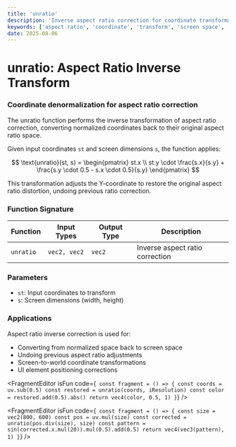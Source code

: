 ```yaml
---
title: 'unratio'
description: 'Inverse aspect ratio correction for coordinate transformation'
keywords: ['aspect ratio', 'coordinate', 'transform', 'screen space', 'normalization']
date: 2025-08-06
---
```



# unratio: Aspect Ratio Inverse Transform

### Coordinate denormalization for aspect ratio correction

The unratio function performs the inverse transformation of aspect ratio correction, converting normalized coordinates back to their original aspect ratio space.

Given input coordinates `st` and screen dimensions `s`, the function applies:

$$
\text{unratio}(st, s) = \begin{pmatrix}
st.x \\
st.y \cdot \frac{s.x}{s.y} + \frac{s.y \cdot 0.5 - s.x \cdot 0.5}{s.y}
\end{pmatrix}
$$

This transformation adjusts the Y-coordinate to restore the original aspect ratio distortion, undoing previous ratio correction.

### Function Signature

| Function  | Input Types  | Output Type | Description                     |
| --------- | ------------ | ----------- | ------------------------------- |
| `unratio` | `vec2, vec2` | `vec2`      | Inverse aspect ratio correction |

### Parameters

- `st`: Input coordinates to transform
- `s`: Screen dimensions (width, height)

### Applications

Aspect ratio inverse correction is used for:

- Converting from normalized space back to screen space
- Undoing previous aspect ratio adjustments
- Screen-to-world coordinate transformations
- UI element positioning corrections

<FragmentEditor
        isFun
        code={`
const fragment = () => {
        const coords = uv.sub(0.5)
        const restored = unratio(coords, iResolution)
        const color = restored.add(0.5).abs()
        return vec4(color, 0.5, 1)
}`}
/>

<FragmentEditor
        isFun
        code={`
const fragment = () => {
        const size = vec2(800, 600)
        const pos = uv.mul(size)
        const corrected = unratio(pos.div(size), size)
        const pattern = sin(corrected.x.mul(20)).mul(0.5).add(0.5)
        return vec4(vec3(pattern), 1)
}`}
/>
